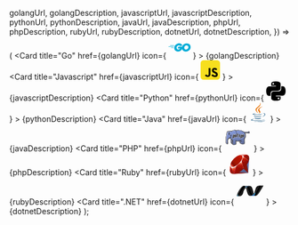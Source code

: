   golangUrl,
  golangDescription,
  javascriptUrl,
  javascriptDescription,
  pythonUrl,
  pythonDescription,
  javaUrl,
  javaDescription,
  phpUrl,
  phpDescription,
  rubyUrl,
  rubyDescription,
  dotnetUrl,
  dotnetDescription,
}) => (
  <CardGroup cols={3}>
    <Card
      title="Go"
      href={golangUrl}
      icon={
        <svg
          width="40px"
          height="40px"
          viewBox="0 0 512 192"
          xmlns="http://www.w3.org/2000/svg"
        >
          <path
            fill="#00ACD7"
            d="m292.533 13.295l1.124.75c13.212 8.725 22.685 20.691 28.917 35.15c1.496 2.243.499 3.49-2.493 4.237l-5.063 1.296c-11.447 2.949-20.53 5.429-31.827 8.378l-6.443 1.678c-2.32.574-2.96.333-5.428-2.477l-.348-.399c-3.519-3.988-6.155-6.652-10.817-9.03l-.899-.443c-15.705-7.727-30.911-5.484-45.12 3.74c-16.952 10.968-25.677 27.172-25.428 47.364c.25 19.942 13.96 36.395 33.654 39.137c16.951 2.244 31.16-3.739 42.378-16.452c2.244-2.743 4.238-5.734 6.73-9.224h-48.11c-5.235 0-6.481-3.24-4.736-7.478l.864-2.035c3.204-7.454 8.173-18.168 11.4-24.294l.704-1.319c.862-1.494 2.612-3.513 5.977-3.513h80.224c3.603-11.415 9.449-22.201 17.246-32.407c18.198-23.931 40.135-36.396 69.8-41.63c25.427-4.488 49.359-1.995 71.046 12.713c19.694 13.461 31.909 31.66 35.15 55.59c4.237 33.654-5.485 61.075-28.668 84.508c-16.453 16.702-36.645 27.172-59.829 31.908c-6.73 1.247-13.461 1.496-19.942 2.244c-22.685-.499-43.376-6.98-60.826-21.937c-12.273-10.61-20.727-23.648-24.928-38.828a104.937 104.937 0 0 1-10.47 16.89c-17.949 23.683-41.381 38.39-71.046 42.38c-24.43 3.24-47.115-1.497-67.058-16.454c-18.447-13.96-28.917-32.407-31.66-55.34c-3.24-27.173 4.737-51.603 21.19-73.041c17.7-23.184 41.132-37.891 69.8-43.126c22.999-4.16 45.037-1.595 64.936 11.464ZM411.12 49.017l-.798.178c-23.183 5.235-38.14 19.942-43.624 43.375c-4.488 19.444 4.985 39.138 22.934 47.115c13.71 5.983 27.421 5.235 40.633-1.496c19.694-10.22 30.413-26.175 31.66-47.613c-.25-3.24-.25-5.734-.749-8.227c-4.436-24.401-26.664-38.324-50.056-33.332ZM116.416 94.564c.997 0 1.496.748 1.496 1.745l-.499 5.983c0 .997-.997 1.745-1.745 1.745l-54.344-.249c-.997 0-1.246-.748-.748-1.496l3.49-6.232c.499-.748 1.496-1.496 2.493-1.496h49.857ZM121.9 71.63c.997 0 1.496.748 1.247 1.496l-1.995 5.983c-.249.997-1.246 1.495-2.243 1.495l-117.912.25c-.997 0-1.246-.499-.748-1.247l5.235-6.73c.499-.748 1.745-1.247 2.742-1.247H121.9Zm12.963-22.934c.997 0 1.246.748.748 1.496l-4.238 6.481c-.499.748-1.745 1.496-2.493 1.496l-90.24-.25c-.998 0-1.247-.498-.749-1.246l5.235-6.73c.499-.748 1.745-1.247 2.742-1.247h88.995Z"
          />
        </svg>
      }
    >
      {golangDescription}
    </Card>
    <Card
      title="Javascript"
      href={javascriptUrl}
      icon={
        <svg
          width="35"
          height="35"
          viewBox="0 0 512 512"
          xmlns="http://www.w3.org/2000/svg"
        >
          <rect width="512" height="512" fill="#f7df1e" rx="15%" />
          <path
            fill="#000000"
            d="M324 370c10 17 24 29 47 29 20 0 33-10 33-24 0-16-13-22-35-32l-12-5c-35-15-58-33-58-72 0-36 27-64 70-64 31 0 53 11 68 39l-37 24c-8-15-17-21-31-21s-23 9-23 21c0 14 9 20 30 29l12 5c41 18 64 35 64 76 0 43-34 67-80 67-45 0-74-21-88-49zm-170 4c8 13 14 25 31 25 16 0 26-6 26-30V203h48v164c0 50-29 72-72 72-39 0-61-20-72-44z"
          />
        </svg>
      }
    >
      {javascriptDescription}
    </Card>
    <Card
      title="Python"
      href={pythonUrl}
      icon={
        <svg
          width="35"
          height="35"
          viewBox="0 0 256 255"
          xmlns="http://www.w3.org/2000/svg"
        >
          <defs>
            <linearGradient
              id="logosPython0"
              x1="12.959%"
              x2="79.639%"
              y1="12.039%"
              y2="78.201%"
            >
              <stop offset="0%" stopColor="#387EB8" />
              <stop offset="100%" stopColor="#366994" />
            </linearGradient>
            <linearGradient
              id="logosPython1"
              x1="19.128%"
              x2="90.742%"
              y1="20.579%"
              y2="88.429%"
            >
              <stop offset="0%" stopColor="#FFE052" />
              <stop offset="100%" stopColor="#FFC331" />
            </linearGradient>
          </defs>
          <path
            fill="url(#logosPython0)"
            d="M126.916.072c-64.832 0-60.784 28.115-60.784 28.115l.072 29.128h61.868v8.745H41.631S.145 61.355.145 126.77c0 65.417 36.21 63.097 36.21 63.097h21.61v-30.356s-1.165-36.21 35.632-36.21h61.362s34.475.557 34.475-33.319V33.97S194.67.072 126.916.072ZM92.802 19.66a11.12 11.12 0 0 1 11.13 11.13a11.12 11.12 0 0 1-11.13 11.13a11.12 11.12 0 0 1-11.13-11.13a11.12 11.12 0 0 1 11.13-11.13Z"
          />
          <path
            fill="url(#logosPython1)"
            d="M128.757 254.126c64.832 0 60.784-28.115 60.784-28.115l-.072-29.127H127.6v-8.745h86.441s41.486 4.705 41.486-60.712c0-65.416-36.21-63.096-36.21-63.096h-21.61v30.355s1.165 36.21-35.632 36.21h-61.362s-34.475-.557-34.475 33.32v56.013s-5.235 33.897 62.518 33.897Zm34.114-19.586a11.12 11.12 0 0 1-11.13-11.13a11.12 11.12 0 0 1 11.13-11.131a11.12 11.12 0 0 1 11.13 11.13a11.12 11.12 0 0 1-11.13 11.13Z"
          />
        </svg>
      }
    >
      {pythonDescription}
    </Card>
    <Card
      title="Java"
      href={javaUrl}
      icon={
        <svg
          width="35"
          height="35"
          viewBox="0 0 256 346"
          xmlns="http://www.w3.org/2000/svg"
        >
          <path
            fill="#5382A1"
            d="M82.554 267.473s-13.198 7.675 9.393 10.272c27.369 3.122 41.356 2.675 71.517-3.034c0 0 7.93 4.972 19.003 9.279c-67.611 28.977-153.019-1.679-99.913-16.517m-8.262-37.814s-14.803 10.958 7.805 13.296c29.236 3.016 52.324 3.263 92.276-4.43c0 0 5.526 5.602 14.215 8.666c-81.747 23.904-172.798 1.885-114.296-17.532"
          />
          <path
            fill="#E76F00"
            d="M143.942 165.515c16.66 19.18-4.377 36.44-4.377 36.44s42.301-21.837 22.874-49.183c-18.144-25.5-32.059-38.172 43.268-81.858c0 0-118.238 29.53-61.765 94.6"
          />
          <path
            fill="#5382A1"
            d="M233.364 295.442s9.767 8.047-10.757 14.273c-39.026 11.823-162.432 15.393-196.714.471c-12.323-5.36 10.787-12.8 18.056-14.362c7.581-1.644 11.914-1.337 11.914-1.337c-13.705-9.655-88.583 18.957-38.034 27.15c137.853 22.356 251.292-10.066 215.535-26.195M88.9 190.48s-62.771 14.91-22.228 20.323c17.118 2.292 51.243 1.774 83.03-.89c25.978-2.19 52.063-6.85 52.063-6.85s-9.16 3.923-15.787 8.448c-63.744 16.765-186.886 8.966-151.435-8.183c29.981-14.492 54.358-12.848 54.358-12.848m112.605 62.942c64.8-33.672 34.839-66.03 13.927-61.67c-5.126 1.066-7.411 1.99-7.411 1.99s1.903-2.98 5.537-4.27c41.37-14.545 73.187 42.897-13.355 65.647c0 .001 1.003-.895 1.302-1.697"
          />
          <path
            fill="#E76F00"
            d="M162.439.371s35.887 35.9-34.037 91.101c-56.071 44.282-12.786 69.53-.023 98.377c-32.73-29.53-56.75-55.526-40.635-79.72C111.395 74.612 176.918 57.393 162.439.37"
          />
          <path
            fill="#5382A1"
            d="M95.268 344.665c62.199 3.982 157.712-2.209 159.974-31.64c0 0-4.348 11.158-51.404 20.018c-53.088 9.99-118.564 8.824-157.399 2.421c.001 0 7.95 6.58 48.83 9.201"
          />
        </svg>
      }
    >
      {javaDescription}
    </Card>
    <Card
      title="PHP"
      href={phpUrl}
      icon={
        <svg
          width="50px"
          height="50px"
          viewBox="0 0 32 32"
          xmlns="http://www.w3.org/2000/svg"
        >
          <defs>
            <linearGradient
              id="a"
              x1="-134.514"
              y1="-206.113"
              x2="-134.455"
              y2="-206.235"
              gradientTransform="matrix(247.636, 0, 0, -153.765, 33318.948, -31686.704)"
              gradientUnits="userSpaceOnUse"
            >
              <stop offset="0" stop-color="#8a9fe0" />
              <stop offset="0.588" stop-color="#7182b8" />
              <stop offset="1" stop-color="#576490" />
            </linearGradient>
          </defs>
          <path
            d="M14.486,20.381a17.345,17.345,0,0,1-.046,3.133.835.835,0,0,1-.439.709c-.831.617-3.616.765-3.963-.546-.128-.005-.026-.429-.148-.413a1.561,1.561,0,0,1-1.2-.735c.005-1.434.163-6.607-2.4-5.214a2.506,2.506,0,0,0-1.168,1.429,4.91,4.91,0,0,0-.24,1.643c-.02.714.158,1.495.184,2.352.01.383.071.48-.214.806-.459.525-1.26.082-1.693-.495a1.893,1.893,0,0,1-.291-.969,31.065,31.065,0,0,1,1-11.148c.367-1.23.495-1.408,1.663-1.684a12.948,12.948,0,0,1,4.05-.24c1.051-.342,3.545-2.194,4.621-.724a12.527,12.527,0,0,1,9.579,1.75,37.083,37.083,0,0,0,4.259.077c.2-.128.434-.265.638-.383a1.381,1.381,0,0,1,.495-.209c.23-.036.53-.046.6.24a3.292,3.292,0,0,1,.061.893.808.808,0,0,1-.643.76,4.02,4.02,0,0,1-1.148-.372c-1.3.036-2.1-.036-3.4,0,.209.224.2.372.352.668a6.381,6.381,0,0,1-.775,5.979c-.092,1.49.02,2.995.031,4.49.005.515.041,1.005-.444,1.347a3.263,3.263,0,0,1-2.867.24,2.523,2.523,0,0,1-.668-.556,2.807,2.807,0,0,1-.5.01,1.213,1.213,0,0,1-.689-.505,3.606,3.606,0,0,1-.235-.525c0-.7-.026-.974-.026-1.673a10.67,10.67,0,0,1-4.346-.122Z"
            fill="#ccc"
          />
          <path
            d="M12.095,24.839a3.748,3.748,0,0,1-1.217-.184,1.452,1.452,0,0,1-.972-.864.46.46,0,0,1-.1-.322l0-.045a1.8,1.8,0,0,1-1.25-.811l-.024-.039,0-.26c.009-1.182.032-4.323-1.034-4.962a1.1,1.1,0,0,0-1.128.1,2.356,2.356,0,0,0-1.1,1.349,4.783,4.783,0,0,0-.228,1.588,8.525,8.525,0,0,0,.085,1.2c.043.366.087.746.1,1.145,0,.059,0,.11.007.156a.849.849,0,0,1-.26.76.817.817,0,0,1-.665.288,1.849,1.849,0,0,1-1.276-.792,1.973,1.973,0,0,1-.322-1.053A31.068,31.068,0,0,1,3.719,10.887c.375-1.255.54-1.5,1.779-1.793a13.117,13.117,0,0,1,4.068-.247,8.378,8.378,0,0,0,.875-.4c1.232-.616,2.91-1.453,3.831-.334a12.633,12.633,0,0,1,9.567,1.768A36.054,36.054,0,0,0,28,9.953c.2-.123.412-.251.606-.363l.056-.032a1.366,1.366,0,0,1,.494-.2c.444-.069.7.053.777.361a3.477,3.477,0,0,1,.065.939.97.97,0,0,1-.791.909l-.026,0-.025-.007c-.085-.022-.171-.042-.26-.062A3.127,3.127,0,0,1,28,11.2c-.633.016-1.155.007-1.659,0-.433-.007-.878-.015-1.394-.007.032.063.055.124.08.186a2.467,2.467,0,0,0,.112.256,6.533,6.533,0,0,1-.761,6.126c-.056.966-.027,1.957,0,2.916.015.491.03,1,.033,1.5v.086a1.448,1.448,0,0,1-.513,1.393,3.4,3.4,0,0,1-3.02.257,1.8,1.8,0,0,1-.564-.437c-.035-.036-.07-.072-.106-.106-.049,0-.1.006-.145.011a.952.952,0,0,1-.33-.006,1.375,1.375,0,0,1-.783-.571,1.779,1.779,0,0,1-.171-.361c-.023-.061-.047-.123-.076-.188l-.014-.031v-.034c0-.347-.006-.594-.013-.832-.005-.2-.01-.4-.012-.659a10.815,10.815,0,0,1-4-.092,17.55,17.55,0,0,1-.065,2.931.984.984,0,0,1-.5.813A3.748,3.748,0,0,1,12.095,24.839Zm-1.969-1.318h.036l.03.114a1.106,1.106,0,0,0,.791.718,3.912,3.912,0,0,0,2.922-.259.687.687,0,0,0,.375-.6,17.157,17.157,0,0,0,.055-2.976l-.085-.024L14.6,19.8l.041.463a10.678,10.678,0,0,0,4.169.088l.181-.024v.182c0,.347.006.594.013.832s.012.473.013.807c.025.059.047.116.069.171a1.524,1.524,0,0,0,.139.3,1.057,1.057,0,0,0,.6.44.729.729,0,0,0,.216,0,1.888,1.888,0,0,1,.244-.013l.06,0,.044.041c.054.05.108.105.162.16a1.537,1.537,0,0,0,.46.366,3.1,3.1,0,0,0,2.712-.224c.388-.274.383-.65.377-1.127v-.087c0-.5-.018-1-.033-1.492-.029-.987-.059-2.008,0-3.009l0-.066.05-.044a6.184,6.184,0,0,0,.739-5.785,2.755,2.755,0,0,1-.126-.287.911.911,0,0,0-.2-.346l-.241-.259.353-.01c.654-.018,1.188-.009,1.706,0s1.045.018,1.691,0h.047l.04.025a2.716,2.716,0,0,0,.835.289c.082.019.163.037.242.057a.671.671,0,0,0,.471-.609,3.141,3.141,0,0,0-.058-.847c-.014-.061-.041-.176-.416-.117a1.065,1.065,0,0,0-.384.158l-.056.032c-.2.114-.429.253-.631.379l-.037.023h-.043a36.326,36.326,0,0,1-4.278-.077l-.042,0-.035-.024a12.347,12.347,0,0,0-9.461-1.725l-.1.018-.059-.08c-.747-1.02-2.334-.227-3.493.352a7.889,7.889,0,0,1-.95.43l-.032.01-.033,0a12.792,12.792,0,0,0-4,.236c-1.121.264-1.2.4-1.547,1.574a30.75,30.75,0,0,0-1,11.09,1.683,1.683,0,0,0,.258.884,1.551,1.551,0,0,0,1.033.666.5.5,0,0,0,.413-.179.552.552,0,0,0,.182-.532c0-.049-.006-.1-.007-.164-.011-.386-.055-.758-.1-1.118a8.754,8.754,0,0,1-.087-1.243,5.022,5.022,0,0,1,.251-1.7,2.67,2.67,0,0,1,1.24-1.509,1.4,1.4,0,0,1,1.444-.1c1.223.733,1.2,3.89,1.19,5.238v.167a1.4,1.4,0,0,0,1.028.622.2.2,0,0,1,.15.045.4.4,0,0,1,.1.3C10.123,23.471,10.124,23.5,10.126,23.521Zm-.216-.1h0Z"
            fill="#ccc"
          />
          <path
            d="M13.891,19.981a17.345,17.345,0,0,1-.046,3.133.835.835,0,0,1-.439.709c-.831.617-3.616.765-3.963-.546-.128-.005-.026-.429-.148-.413a1.561,1.561,0,0,1-1.2-.735c.005-1.434.163-6.607-2.4-5.214a2.506,2.506,0,0,0-1.168,1.429,4.91,4.91,0,0,0-.24,1.643c-.02.714.158,1.495.184,2.352.01.383.071.48-.214.806-.459.525-1.26.082-1.693-.495a1.893,1.893,0,0,1-.291-.969,31.065,31.065,0,0,1,1-11.148c.367-1.23.495-1.408,1.663-1.684a12.948,12.948,0,0,1,4.05-.24c1.051-.342,3.545-2.194,4.621-.724a12.527,12.527,0,0,1,9.579,1.75,37.083,37.083,0,0,0,4.259.077c.2-.128.434-.265.638-.383a1.381,1.381,0,0,1,.495-.209c.23-.036.53-.046.6.24a3.292,3.292,0,0,1,.061.893.808.808,0,0,1-.643.76,4.02,4.02,0,0,1-1.148-.372c-1.3.036-2.1-.036-3.4,0,.209.224.2.372.352.668a6.381,6.381,0,0,1-.775,5.979c-.092,1.49.02,2.995.031,4.49.005.515.041,1.005-.444,1.347a3.263,3.263,0,0,1-2.867.24,2.523,2.523,0,0,1-.668-.556,2.807,2.807,0,0,1-.5.01,1.213,1.213,0,0,1-.689-.505,3.606,3.606,0,0,1-.235-.525c0-.7-.026-.974-.026-1.673a10.67,10.67,0,0,1-4.346-.122Z"
            fill="#373435"
          />
          <path
            d="M11.5,24.439a3.748,3.748,0,0,1-1.217-.184,1.452,1.452,0,0,1-.972-.864.46.46,0,0,1-.1-.322l0-.045a1.8,1.8,0,0,1-1.25-.811l-.024-.039,0-.26c.009-1.182.032-4.323-1.034-4.962a1.1,1.1,0,0,0-1.128.1,2.356,2.356,0,0,0-1.1,1.349,4.783,4.783,0,0,0-.228,1.588,8.522,8.522,0,0,0,.085,1.2c.043.367.087.746.1,1.146,0,.059,0,.11.007.156a.849.849,0,0,1-.26.76.816.816,0,0,1-.665.288,1.849,1.849,0,0,1-1.276-.792,1.974,1.974,0,0,1-.322-1.053A31.068,31.068,0,0,1,3.124,10.487c.375-1.255.54-1.5,1.779-1.793a13.115,13.115,0,0,1,4.068-.247,8.378,8.378,0,0,0,.875-.4c1.232-.616,2.91-1.454,3.831-.334a12.634,12.634,0,0,1,9.567,1.769,36.037,36.037,0,0,0,4.156.074c.195-.121.413-.252.606-.363l.056-.032a1.366,1.366,0,0,1,.494-.2c.444-.069.7.053.777.361a3.476,3.476,0,0,1,.065.939.97.97,0,0,1-.791.909l-.026,0-.025-.007c-.085-.022-.171-.042-.26-.062a3.127,3.127,0,0,1-.889-.3c-.633.016-1.155.007-1.659,0-.433-.007-.878-.015-1.394-.007.032.063.055.124.08.186a2.467,2.467,0,0,0,.112.256,6.534,6.534,0,0,1-.761,6.126c-.056.966-.027,1.957,0,2.915.014.492.029,1,.033,1.5v.086a1.448,1.448,0,0,1-.512,1.393,3.4,3.4,0,0,1-3.02.257,1.8,1.8,0,0,1-.564-.437c-.035-.036-.07-.072-.106-.106-.049,0-.1.006-.145.011a.95.95,0,0,1-.33-.006,1.375,1.375,0,0,1-.783-.571,1.769,1.769,0,0,1-.171-.361c-.023-.061-.047-.123-.076-.188l-.014-.031v-.034c0-.347-.006-.594-.013-.832-.005-.2-.011-.4-.012-.659a10.817,10.817,0,0,1-4-.092A17.56,17.56,0,0,1,14,23.135a.984.984,0,0,1-.5.813A3.748,3.748,0,0,1,11.5,24.439ZM9.531,23.121h.036l.03.114a1.106,1.106,0,0,0,.791.718,3.911,3.911,0,0,0,2.922-.259.687.687,0,0,0,.375-.6,17.162,17.162,0,0,0,.055-2.976l-.085-.024L14,19.405l.041.463a10.679,10.679,0,0,0,4.169.088l.181-.024v.182c0,.347.006.594.013.832s.012.473.013.807c.025.059.047.116.069.172a1.514,1.514,0,0,0,.139.3,1.057,1.057,0,0,0,.6.44.722.722,0,0,0,.216,0,1.888,1.888,0,0,1,.244-.013l.06,0,.044.041c.054.05.108.1.162.16a1.539,1.539,0,0,0,.46.366,3.1,3.1,0,0,0,2.712-.224c.388-.274.383-.65.377-1.127v-.087c0-.5-.018-1-.033-1.493-.029-.987-.059-2.007,0-3.008l0-.066.05-.044a6.185,6.185,0,0,0,.739-5.785,2.755,2.755,0,0,1-.126-.287.911.911,0,0,0-.2-.346l-.241-.259.353-.01c.654-.018,1.188-.009,1.706,0s1.045.018,1.691,0h.047l.04.025a2.716,2.716,0,0,0,.835.289c.082.019.163.037.242.057a.671.671,0,0,0,.471-.609,3.144,3.144,0,0,0-.058-.847c-.014-.061-.041-.175-.416-.117a1.064,1.064,0,0,0-.384.158l-.057.032c-.2.115-.431.254-.631.379L27.5,9.87h-.043a36.353,36.353,0,0,1-4.278-.077l-.042,0L23.1,9.767a12.347,12.347,0,0,0-9.461-1.725l-.1.018-.059-.08c-.747-1.02-2.334-.227-3.493.352a7.889,7.889,0,0,1-.95.43l-.032.01-.033,0a12.788,12.788,0,0,0-4,.236c-1.121.264-1.2.4-1.547,1.574a30.75,30.75,0,0,0-1,11.09,1.683,1.683,0,0,0,.258.884,1.551,1.551,0,0,0,1.033.666.493.493,0,0,0,.413-.179.552.552,0,0,0,.182-.532c0-.049-.006-.1-.007-.164-.011-.386-.055-.758-.1-1.118a8.743,8.743,0,0,1-.087-1.243,5.022,5.022,0,0,1,.251-1.7,2.67,2.67,0,0,1,1.24-1.509,1.4,1.4,0,0,1,1.444-.1c1.223.733,1.2,3.89,1.19,5.238v.167A1.4,1.4,0,0,0,9.28,22.7a.2.2,0,0,1,.15.045.4.4,0,0,1,.1.3C9.528,23.071,9.529,23.1,9.531,23.121Zm-.216-.1h0Z"
            fill="#373435"
          />
          <path
            d="M18.572,19.946a4.782,4.782,0,0,0,.946-.189,11.582,11.582,0,0,1,.137,2.749,1.177,1.177,0,0,1-1.134-.663A8.774,8.774,0,0,1,18.572,19.946Z"
            fill="#6978ab"
          />
          <path
            d="M19.622,22.666a1.33,1.33,0,0,1-1.242-.749l-.015-.028,0-.032a8.978,8.978,0,0,1,.052-1.932l.016-.124.124-.014a4.7,4.7,0,0,0,.915-.182l.164-.053.04.168a10.177,10.177,0,0,1,.147,2.484l-.008.459-.154,0Zm-.944-.87a1,1,0,0,0,.821.545l0-.144a10.985,10.985,0,0,0-.1-2.238,5.036,5.036,0,0,1-.683.13A8.609,8.609,0,0,0,18.677,21.8Z"
            fill="#373435"
          />
          <path
            d="M4.052,22.683c-.225-1.474-.454-4.075.6-5.315a3.452,3.452,0,0,1,.27-.321c1.663-1.566,3.112-.219,3.505,1.515a27.314,27.314,0,0,1,.051,3.295,1.109,1.109,0,0,0,1.051.6c.153.316.112.551.286.76a2.5,2.5,0,0,0,2.7.694,8.441,8.441,0,0,0,.913-.454,10.14,10.14,0,0,0-.1-4.045c0-.184-.061-.306-.061-.49a.626.626,0,0,1,.311.138c-.2.734,2.556,1.239,5.771.352.036-.128-.026-.286.051-.332a.4.4,0,0,1,.337-.041c.015.235.02.464.036.7a4.654,4.654,0,0,0,.75.01.838.838,0,0,1-.6.214c.056,0-.031.107.02.117.148.036.429-.02.546.031-.219.128-.464.056-.612.2.036.78.056,1.617.087,2.4a2.591,2.591,0,0,0,3.311-.148,28.633,28.633,0,0,0-.1-4.7c-.117-.015-.235-.036-.352-.051,1.827-2.458,2.179-4.973.648-7.243-.015-.1-.082-.2-.1-.3,1.332-.051,2.7.087,4.036.036a6.478,6.478,0,0,0,1.112.311c.393-.138.464-1.229.077-1.107s-.6.367-1.015.52c-1.531,0-3.23-.061-4.76-.061a9.5,9.5,0,0,0-9-1.551,8.371,8.371,0,0,1,.26,6.427c-.087.286-1.408,1.122-.327.209,1.092-.928.408-7.375-.934-7.386a6.327,6.327,0,0,0-4.25,1.7c-.209-.224-.194-.133-.1-.449a9.863,9.863,0,0,0-3.4.3,1.428,1.428,0,0,0-1.3.949,33.949,33.949,0,0,0-1.2,11.094,4.574,4.574,0,0,0,.352,1.3c.6.658.924.469,1.123.122Z"
            fill="url(#a)"
          />
          <path
            d="M6.446,10.422a2.187,2.187,0,0,0-1.063-.149.144.144,0,0,0-.153.1.2.2,0,0,0-.02.154c.031.087.036.082.112.1a.648.648,0,0,0,.3-.026.883.883,0,0,1,.746-.036c.112-.005.123-.051.087-.139Z"
            fill="#373435"
          />
          <path
            d="M5.406,10.791a.566.566,0,0,1-.118-.012l-.013,0a.246.246,0,0,1-.217-.2.367.367,0,0,1,.031-.284.294.294,0,0,1,.283-.18,2.335,2.335,0,0,1,1.1.149h.082l.041.1a.237.237,0,0,1-.227.359H6.344l-.027-.008a.722.722,0,0,0-.62.022l-.018.011-.02.005A.989.989,0,0,1,5.406,10.791Zm-.044-.323a.5.5,0,0,0,.2-.02l.054-.027c-.07,0-.141,0-.213.011H5.377l-.006.012A.075.075,0,0,0,5.362,10.468Z"
            fill="#373435"
          />
          <path
            d="M5.622,11.687a.549.549,0,0,1,.507-.311c.02-.128,0-.2-.164-.2a1.535,1.535,0,0,0-.578.51,1.051,1.051,0,0,0-.077.6.538.538,0,0,0,.2.352.666.666,0,0,0,.752-.031c.358-.209.716-.806.087-1.031a.963.963,0,0,0-.732.153c-.01.005-.015-.015,0-.041Z"
            fill="#373435"
          />
          <path
            d="M5.816,12.906a.622.622,0,0,1-.408-.142.7.7,0,0,1-.256-.458,1.154,1.154,0,0,1,.1-.7,1.7,1.7,0,0,1,.635-.568l.035-.021H5.96a.338.338,0,0,1,.269.095.348.348,0,0,1,.058.289h0a.683.683,0,0,1,.564.524.975.975,0,0,1-.508.823A1.067,1.067,0,0,1,5.816,12.906ZM5.493,11.84a1.082,1.082,0,0,0-.024.432.38.38,0,0,0,.145.248c.193.161.506-.011.567-.047a.674.674,0,0,0,.352-.518c-.009-.1-.089-.172-.237-.225a.824.824,0,0,0-.593.138l-.013.007-.107.054-.088-.089Z"
            fill="#373435"
          />
          <path
            d="M5.9,12.381a.4.4,0,0,0,.021.107.211.211,0,0,0,.021.046.215.215,0,0,1-.2.02c-.221-.1-.205-.41-.092-.578a.671.671,0,0,1,.529-.292c.118.061.154.118.092.133a.337.337,0,0,0-.1.036.183.183,0,0,0-.1.113c.051.015.077,0,.123.02v.159a.24.24,0,0,0-.159-.02c-.1.031-.139.174-.139.261Z"
            fill="#fefefe"
          />
          <path
            d="M6.323,16.459A2.19,2.19,0,0,0,8,13.834a1.1,1.1,0,0,1-.511-.138c-.01-.066-.015-.133-.026-.2.414.2,1,.26.924-.373.056-.015.143-.02.2-.036-.02.444-.1.485-.373.674a3.01,3.01,0,0,1-.9,2.666.881.881,0,0,0,.036.414,1.233,1.233,0,0,0-1.026-.373Z"
            fill="#373435"
          />
          <path
            d="M7.632,17.391l-.4-.442a1.081,1.081,0,0,0-.906-.32l-.162,0v-.28l.113-.045a2.02,2.02,0,0,0,1.584-2.327,1.028,1.028,0,0,1-.458-.147l-.062-.039L7.33,13.72c-.005-.035-.01-.07-.014-.105s-.007-.062-.012-.094l-.046-.3.273.132a.734.734,0,0,0,.625.08c.064-.045.088-.143.071-.291l-.015-.136.132-.036a.994.994,0,0,1,.119-.022.721.721,0,0,0,.08-.014l.212-.058-.01.219c-.021.456-.121.571-.361.742a3.172,3.172,0,0,1-.925,2.669.941.941,0,0,0,.035.252Zm-.7-1.008a1.2,1.2,0,0,1,.21.09.431.431,0,0,1,.021-.1l.011-.032.023-.025q.128-.137.237-.275A2.643,2.643,0,0,1,6.932,16.383Z"
            fill="#373435"
          />
          <path
            d="M22.157,23.213c-.025-.377-.071-.708-.082-1.086-.025-.866-.683-1.055-.719-.189-.02.454,0,.882,0,1.31A2.244,2.244,0,0,0,22.157,23.213Z"
            fill="#8093d0"
          />
          <path
            d="M21.739,23.32c-.1,0-.194-.006-.289-.012L21.3,23.3v-.05c0-.142,0-.283,0-.425,0-.286-.009-.582,0-.887.019-.453.2-.614.361-.614h0c.213,0,.447.283.463.8.006.231.026.442.046.665.013.136.025.274.035.418l0,.043-.041.012A1.523,1.523,0,0,1,21.739,23.32ZM21.41,23.2l.048,0a1.993,1.993,0,0,0,.643-.029c-.009-.128-.021-.251-.032-.372-.021-.225-.04-.437-.047-.672-.013-.431-.2-.7-.357-.7h0c-.108,0-.239.134-.255.512-.014.3-.009.6,0,.881C21.408,22.948,21.41,23.073,21.41,23.2Z"
            fill="#373435"
          />
          <path
            d="M21.368,23.257a6.358,6.358,0,0,1-.081-1.317c.056-.8-.7-1.643-.751-.158a7.955,7.955,0,0,0,.051,1.3A5.155,5.155,0,0,0,21.368,23.257Z"
            fill="#8093d0"
          />
          <path
            d="M21.429,23.321l-.069-.011a5.145,5.145,0,0,1-.79-.175l-.032-.011,0-.033a7.975,7.975,0,0,1-.051-1.31c.016-.479.1-.763.263-.845a.221.221,0,0,1,.234.023,1.2,1.2,0,0,1,.361.985A5.475,5.475,0,0,0,21.4,23.1Zm-.794-.277a5,5,0,0,0,.671.15l-.01-.083a5.645,5.645,0,0,1-.063-1.174,1.1,1.1,0,0,0-.313-.889.119.119,0,0,0-.126-.018c-.055.028-.185.159-.206.754A7.9,7.9,0,0,0,20.635,23.044Z"
            fill="#373435"
          />
          <path
            d="M20.588,23.15l-.107-1.7c-.077-1.269-.587-1.121-.628-.076-.02.494.02.764-.026,1.259.24.163.49.484.761.51Z"
            fill="#8093d0"
          />
          <path
            d="M20.583,23.2a1.1,1.1,0,0,1-.555-.331,2.5,2.5,0,0,0-.23-.188l-.026-.018,0-.031a6.217,6.217,0,0,0,.021-.72c0-.162,0-.329,0-.536.021-.533.162-.879.359-.881h0c.2,0,.338.357.374.956l.107,1.7h0v0l-.054,0Zm-.7-.589c.072.052.144.116.215.178a1.28,1.28,0,0,0,.432.293l-.1-1.624c-.038-.629-.181-.856-.268-.856h0c-.09,0-.233.249-.253.779-.009.2-.006.371,0,.531A6.444,6.444,0,0,1,19.883,22.609Z"
            fill="#373435"
          />
          <path
            d="M11.865,24.028a7.005,7.005,0,0,0-.061-1.191c-.214-.92-.484-1.033-.8-.353v1.528a3.474,3.474,0,0,0,.862.01Z"
            fill="#8093d0"
          />
          <path
            d="M11.542,24.1c-.166,0-.332-.015-.495-.03l-.1-.009,0-1.6c.153-.329.3-.482.448-.466.182.019.326.282.453.829l.01.087a6.605,6.605,0,0,1,.053,1.118h-.052l.007.046A2.073,2.073,0,0,1,11.542,24.1Zm-.486-.136h0a3.437,3.437,0,0,0,.757.013,6.638,6.638,0,0,0-.054-1.053l-.009-.081c-.146-.627-.288-.734-.359-.741-.055,0-.168.039-.335.395Z"
            fill="#373435"
          />
          <path
            d="M10.3,23.776c.005-.586.01-.974.01-1.56.214-.862.433-.775.647.26.005.556.01.918.01,1.473a1.647,1.647,0,0,1-.673-.173Z"
            fill="#8093d0"
          />
          <path
            d="M11.017,24.009l-.09-.01a1.627,1.627,0,0,1-.663-.177l-.175-.1h.154l0-.3c0-.41.007-.749.007-1.211l0-.013c.108-.434.214-.628.345-.628h0c.1,0,.241.105.4.89l0,.346c0,.385.007.7.007,1.139Zm-.667-.262a1.517,1.517,0,0,0,.561.142c0-.406,0-.711-.007-1.078l0-.335c-.157-.753-.277-.794-.3-.794s-.109.012-.241.54c0,.459,0,.8-.007,1.206Z"
            fill="#373435"
          />
          <path
            d="M9.5,22.623c.031-.49.133-.985.163-1.475-.2-.97-.418-1.143-.647-.51-.01.628-.015,1.261-.025,1.889a.711.711,0,0,0,.51.1Z"
            fill="#8093d0"
          />
          <path
            d="M9.373,22.7a.8.8,0,0,1-.348-.1l-.084-.038v-.035q.008-.471.013-.944t.013-.945l0-.017c.1-.287.206-.416.326-.408s.259.121.424.926v.014c-.015.247-.049.5-.082.741s-.066.49-.081.732v.046l-.042.009A.679.679,0,0,1,9.373,22.7Zm-.324-.2.02.009a.61.61,0,0,0,.385.082c.016-.235.048-.474.08-.705s.065-.486.081-.727c-.157-.763-.289-.831-.326-.834-.02,0-.1.017-.215.33q-.008.466-.013.935T9.049,22.492Z"
            fill="#373435"
          />
          <path
            d="M19.021,22.468c.041-.521-.015-.955,0-1.465.015-.618.626-.439.652.128s.056.858.087,1.424a1.309,1.309,0,0,1-.733-.087Z"
            fill="#8093d0"
          />
          <path
            d="M19.463,22.618a.922.922,0,0,1-.451-.1h-.044v-.057a7.342,7.342,0,0,0,.006-.836c-.006-.2-.013-.407-.006-.626.008-.322.167-.438.313-.439h0c.2,0,.427.215.442.566.015.289.03.5.044.721s.028.423.043.7l0,.054-.155.006C19.592,22.615,19.527,22.618,19.463,22.618Zm-.387-.184a1.1,1.1,0,0,0,.579.072l.048,0c-.014-.253-.027-.451-.04-.648-.014-.217-.028-.433-.044-.723s-.183-.465-.336-.465h0c-.125,0-.2.127-.208.336s0,.421.006.62A7.778,7.778,0,0,1,19.076,22.434Z"
            fill="#373435"
          />
          <path
            d="M18.989,22.487c-.015-.382-.01-.841-.025-1.223.036-.525-.326-1.3-.468-.438a8.571,8.571,0,0,0-.081.963A4.066,4.066,0,0,0,18.989,22.487Z"
            fill="#b9c5ea"
          />
          <path
            d="M19.046,22.595l-.089-.064A2.556,2.556,0,0,1,18.5,22c-.048-.067-.092-.128-.128-.174l-.013-.016v-.02c.007-.1.012-.2.016-.28a5.486,5.486,0,0,1,.066-.688c.018-.112.074-.452.253-.43.2.024.343.558.321.88.008.186.01.4.013.607s.005.42.013.61Zm-.578-.822c.035.045.075.1.119.162a3.567,3.567,0,0,0,.345.433c0-.158-.007-.327-.009-.491,0-.206-.005-.42-.013-.61.025-.372-.14-.763-.227-.773-.019-.006-.088.054-.136.341a5.4,5.4,0,0,0-.065.676C18.478,21.591,18.474,21.676,18.468,21.772Z"
            fill="#373435"
          />
          <path
            d="M14.443,15.459c.26-1.24.515-2.48.775-3.725.041-.291.117-.551.423-.577h.372c.224,0,.352.133.372.4l-.076.551c.01.225.148.352.423.373.372.015.75.036,1.122.051.561.036.938.276.9.975-.117.617-.235,1.235-.352,1.847a.725.725,0,0,1-.474.648c-.168-.01-.357.01-.525,0-.291.015-.459-.092-.352-.475.107-.485.24-1.092.352-1.577.041-.577-.173-.607-.4-.648-.194-.026-.382,0-.576-.026-.286.041-.393.316-.474.623-.122.515-.25,1.031-.372,1.551-.056.281-.117.464-.326.551h-.622q-.352-.077-.2-.551Z"
            fill="#373435"
          />
          <path
            d="M17.509,16.11c-.037,0-.073,0-.109,0a.468.468,0,0,1-.415-.137.511.511,0,0,1-.039-.473l.061-.278c.093-.422.2-.893.288-1.286.031-.465-.094-.488-.3-.526-.186-.025-.365,0-.565-.024-.2.036-.291.235-.373.542-.054.227-.11.458-.166.689-.069.286-.138.572-.206.86s-.123.514-.389.625l-.02.008-.666,0a.4.4,0,0,1-.276-.185.616.616,0,0,1,0-.5l.033-.1q.2-.969.4-1.939.172-.83.345-1.661c.028-.2.087-.625.519-.661h.381c.164,0,.445.064.478.5v.011l-.077.552c.007.113.054.242.324.262l.561.025.557.025a.928.928,0,0,1,1,1.087l0,.014c-.117.618-.235,1.235-.352,1.848a.829.829,0,0,1-.543.728l-.02.007h-.022c-.079,0-.164,0-.253,0C17.614,16.108,17.561,16.11,17.509,16.11Zm-.108-.216h.006c.079,0,.164,0,.253,0s.168,0,.25,0a.625.625,0,0,0,.385-.557q.176-.92.351-1.844c.031-.562-.208-.818-.8-.855l-.556-.025-.563-.026c-.44-.033-.518-.311-.525-.474V12.1l.076-.549c-.023-.256-.154-.289-.265-.289h-.372c-.184.016-.27.143-.318.485-.117.562-.232,1.115-.347,1.668q-.214,1.033-.43,2.064l-.04.193-.012-.012a.261.261,0,0,0,.023.151.187.187,0,0,0,.126.081h.587c.143-.068.192-.2.244-.466.069-.292.138-.579.207-.865q.084-.346.166-.691c.061-.228.172-.648.563-.7l.014,0,.015,0c.182.024.372,0,.576.026l.014,0c.286.052.519.145.476.759l0,.017c-.091.394-.2.868-.289,1.292l-.063.284c-.04.143-.04.241,0,.289s.157.061.243.057Z"
            fill="#fefefe"
          />
          <path
            d="M9.624,16.894c.255-1.322.515-2.644.771-3.961a.426.426,0,0,1,.449-.449h2.348a1.231,1.231,0,0,1,1.107.623,1.587,1.587,0,0,1,.189.934,2.35,2.35,0,0,1-.694,1.465,2.186,2.186,0,0,1-1.148.5c-.4.01-.8.015-1.2.026-.23-.02-.459.041-.515.225-.071.25-.122.5-.194.745a.42.42,0,0,1-.265.23c-.23.005-.464.005-.694.01C9.532,17.246,9.583,17.1,9.624,16.894Zm1.638-2.266c.066-.347.148-.74.209-1.046a.452.452,0,0,1,.449-.3,1.825,1.825,0,0,1,.715.092.766.766,0,0,1,.383,1.082,1.437,1.437,0,0,1-.852.7,1.651,1.651,0,0,1-.51.051c-.439-.046-.475-.163-.4-.582Z"
            fill="#373435"
          />
          <path
            d="M9.766,17.348a.283.283,0,0,1-.232-.085c-.076-.091-.05-.214-.023-.344l.009-.045q.211-1.092.425-2.184.172-.882.343-1.762a.5.5,0,0,1,.138-.377.559.559,0,0,1,.423-.173h2.343a1.327,1.327,0,0,1,1.2.681,1.693,1.693,0,0,1,.2.99,2.458,2.458,0,0,1-.724,1.532l-.012.011a2.288,2.288,0,0,1-1.2.521c-.206.006-.407.009-.607.013l-.6.013h-.012c-.161-.014-.364.016-.4.15s-.065.244-.1.367-.062.25-.1.377a.509.509,0,0,1-.326.3l-.019.008h-.02l-.345.005-.349.005Zm-.067-.22a.226.226,0,0,0,.076.007l.352-.005.322,0c.108-.048.17-.1.187-.154.035-.123.065-.245.1-.368s.062-.25.1-.376c.065-.214.3-.329.621-.3l.594-.013.6-.013a2.083,2.083,0,0,0,1.08-.474,2.246,2.246,0,0,0,.659-1.392,1.487,1.487,0,0,0-.178-.879,1.144,1.144,0,0,0-1.018-.564H10.844a.343.343,0,0,0-.263.107.285.285,0,0,0-.08.226l0,.015,0,.015q-.172.887-.346,1.777-.213,1.091-.425,2.184l-.01.047a.541.541,0,0,0-.02.166Zm2.052-1.812c-.035,0-.07,0-.106,0a.636.636,0,0,1-.458-.179c-.089-.119-.081-.277-.035-.528l.036-.2.007.007c.035-.179.073-.363.108-.536l.073-.343a.555.555,0,0,1,.552-.36,1.889,1.889,0,0,1,.745.1.806.806,0,0,1,.472.449.99.99,0,0,1-.03.776l-.007.013a1.536,1.536,0,0,1-.911.745A2.067,2.067,0,0,1,11.75,15.316Zm-.413-.512a.307.307,0,0,0,.021.2c.035.046.133.076.308.095a1.579,1.579,0,0,0,.476-.049,1.322,1.322,0,0,0,.781-.645.775.775,0,0,0,.025-.6.6.6,0,0,0-.351-.331,1.712,1.712,0,0,0-.674-.085.34.34,0,0,0-.35.23l-.061.3c-.048.236-.1.493-.145.729Z"
            fill="#fefefe"
          />
          <path
            d="M18.545,16.894c.255-1.322.515-2.644.771-3.961a.426.426,0,0,1,.449-.449h2.348a1.231,1.231,0,0,1,1.107.623,1.587,1.587,0,0,1,.189.934,2.35,2.35,0,0,1-.694,1.465,2.186,2.186,0,0,1-1.148.5c-.4.01-.8.015-1.2.026-.23-.02-.459.041-.515.225-.071.25-.122.5-.194.745a.42.42,0,0,1-.265.23c-.23.005-.464.005-.694.01C18.453,17.246,18.5,17.1,18.545,16.894Zm1.638-2.266c.066-.347.148-.74.209-1.046a.452.452,0,0,1,.449-.3,1.825,1.825,0,0,1,.715.092.766.766,0,0,1,.383,1.082,1.437,1.437,0,0,1-.852.7,1.651,1.651,0,0,1-.51.051c-.439-.046-.475-.163-.4-.582Z"
            fill="#373435"
          />
          <path
            d="M18.687,17.348a.284.284,0,0,1-.232-.085c-.076-.091-.05-.214-.023-.344l.009-.045q.21-1.089.423-2.176.173-.886.345-1.77a.5.5,0,0,1,.138-.377.559.559,0,0,1,.423-.173h2.343a1.327,1.327,0,0,1,1.2.681,1.694,1.694,0,0,1,.2.99,2.459,2.459,0,0,1-.724,1.532l-.012.011a2.288,2.288,0,0,1-1.2.521c-.206.006-.407.009-.607.013l-.6.013h-.012c-.162-.014-.364.016-.4.15s-.065.244-.1.366-.062.251-.1.377a.509.509,0,0,1-.326.3l-.019.008h-.02l-.345.005-.349.005Zm-.067-.22a.238.238,0,0,0,.076.007l.352-.005.322,0c.108-.048.17-.1.187-.154.035-.123.066-.246.1-.368s.062-.249.1-.375c.065-.214.3-.329.621-.3l.594-.013.6-.013a2.083,2.083,0,0,0,1.08-.474,2.246,2.246,0,0,0,.659-1.392,1.486,1.486,0,0,0-.178-.879,1.144,1.144,0,0,0-1.018-.564H19.765a.341.341,0,0,0-.263.107.285.285,0,0,0-.08.226l0,.015,0,.015q-.173.891-.347,1.785-.212,1.087-.423,2.176h0l-.01.047a.541.541,0,0,0-.02.166Zm2.052-1.812c-.035,0-.07,0-.106,0a.636.636,0,0,1-.458-.179c-.089-.119-.081-.277-.035-.528l.036-.2.007.007c.035-.18.073-.365.108-.539l.073-.341a.552.552,0,0,1,.552-.36,1.9,1.9,0,0,1,.745.1.806.806,0,0,1,.472.449.99.99,0,0,1-.03.776l-.007.013a1.536,1.536,0,0,1-.911.745A2.067,2.067,0,0,1,20.672,15.316Zm-.414-.511a.307.307,0,0,0,.021.2c.035.046.133.076.308.095a1.58,1.58,0,0,0,.476-.049,1.322,1.322,0,0,0,.781-.645.775.775,0,0,0,.025-.6.6.6,0,0,0-.351-.331,1.709,1.709,0,0,0-.674-.085.341.341,0,0,0-.35.23l-.061.3c-.048.237-.1.495-.145.731Z"
            fill="#fefefe"
          />
          <path
            d="M3.425,22.906a1.615,1.615,0,0,1-.3-.393,1.41,1.41,0,0,1-.173-.735c-.26-4.433-.031-8.31,1.382-11.478.173-.388.2-.505.561-.684a7.429,7.429,0,0,1,3.452-.4c.036-.1.107-.2.076-.3a9.955,9.955,0,0,0-3.146.25c-.7.112-1.382.235-1.55,1.347-1.412,3.739-1.31,7.28-1.163,10.759a2.433,2.433,0,0,0,.112.74c.275.877.541.847.75.893Z"
            fill="#ebefff"
          />
          <path
            d="M8.848,22.351c0-.923-.076-1.846-.076-2.773a5.413,5.413,0,0,0-.341-1.545,7.481,7.481,0,0,0-.7-1.025,7.387,7.387,0,0,1,.7,4.92C8.573,22.07,8.7,22.213,8.848,22.351Z"
            fill="#ebefff"
          />
          <path
            d="M8.924,22.534l-.071-.027a1.536,1.536,0,0,1-.66-.542l-.069-.087h.065c.015-.331.009-.634,0-.928-.006-.31-.013-.63.005-.982l0-.059.059.009a.788.788,0,0,1,.69.6l0,.008v.008c-.005.344-.009.65-.013.955s-.008.622-.013.97Zm-.631-.614a1.519,1.519,0,0,0,.526.458c0-.316.008-.6.012-.891,0-.3.008-.607.013-.947a.672.672,0,0,0-.544-.505c-.014.324-.008.623,0,.913C8.3,21.255,8.31,21.572,8.293,21.92Z"
            fill="#373435"
          />
          <path
            d="M10.252,23.657a1.022,1.022,0,0,1-.5-.423c-.036-1.648-.067-3.3-.1-4.949l.251.25a6.049,6.049,0,0,1,.077,1.051l.077.2A37.7,37.7,0,0,0,10.252,23.657Z"
            fill="#ebefff"
          />
          <path
            d="M10.335,24.023,10.265,24a1.209,1.209,0,0,1-.673-.586L9.585,23.4V23.38c0-.549.01-1.117.01-1.673v-.014l.007-.012c.151-.275.281-.452.423-.424.111.022.236.151.32.935,0,.583-.01,1.177-.01,1.758Zm-.643-.65a1.124,1.124,0,0,0,.537.5c0-.557.005-1.124.01-1.674-.078-.729-.19-.829-.234-.838s-.13.047-.3.359C9.7,22.27,9.7,22.831,9.692,23.374Zm-.044.009h0Z"
            fill="#373435"
          />
          <path
            d="M8.5,18.057a.708.708,0,0,0-.036-.25c.041.01.082.015.122.026l.647.526a.377.377,0,0,0,.2-.2.27.27,0,0,1,.214.1c.01.419-.02.832-.01,1.25a.356.356,0,0,1,.122.225,7.181,7.181,0,0,1,.8.077c.015.066.036.107.051.174a4.038,4.038,0,0,0-.9,0v.189a2.838,2.838,0,0,1,.7.051c.01.056.015.082.025.138a2.831,2.831,0,0,0-.749.01c.031,1.031.041,2.052,0,3.088-.082-.194-.239-.383-.326-.577a19.57,19.57,0,0,0,.061-3.976A2.746,2.746,0,0,0,8.5,18.057Z"
            fill="#373435"
          />
          <path
            d="M9.544,23.524a1.979,1.979,0,0,0-.155-.274,2.414,2.414,0,0,1-.17-.3L9.2,22.909l.006-.045a19.407,19.407,0,0,0,.062-3.9,2.7,2.7,0,0,0-.852-.767l-.09-.058.02-.106a.343.343,0,0,0-.018-.113c-.007-.027-.013-.053-.018-.079l-.046-.245.242.06.052.011c.023,0,.047.009.07.015l.034.009.584.474a.156.156,0,0,0,.039-.057l.039-.1h.111a.427.427,0,0,1,.345.171l.027.039v.048c.005.213,0,.427-.005.633,0,.183-.009.372-.006.558a.572.572,0,0,1,.086.131c.166.007.33.029.49.049l.206.025.112.013.025.11a.73.73,0,0,0,.021.072c.01.031.021.063.03.1l.049.212-.217-.017-.039,0,.073.4-.211-.022a2.894,2.894,0,0,0-.569-.009c.032,1.14.03,2.082,0,2.954ZM9.53,22.86l.019.036q0-.108,0-.219Q9.542,22.769,9.53,22.86ZM9.315,18.5a1.989,1.989,0,0,1,.175.215c0-.115,0-.231,0-.346A.62.62,0,0,1,9.315,18.5Z"
            fill="#373435"
          />
          <path
            d="M9.121,8.964a3.473,3.473,0,0,0,1.307-.449,5.948,5.948,0,0,1,2.593-.75,1.8,1.8,0,0,0-1.2-.1A7.176,7.176,0,0,0,9.121,8.964Z"
            fill="#ebefff"
          />
          <path
            d="M14.114,8.41a10.412,10.412,0,0,1,6.65.3,9.77,9.77,0,0,0-6.624-.447C14.139,8.365,14.114,8.314,14.114,8.41Z"
            fill="#ebefff"
          />
        </svg>
      }
    >
      {phpDescription}
    </Card>
    <Card
      title="Ruby"
      href={rubyUrl}
      icon={
        <svg
          width="40px"
          height="40px"
          viewBox="0 0 32 32"
          xmlns="http://www.w3.org/2000/svg"
        >
          <defs>
            <linearGradient
              id="a"
              x1="-235.957"
              y1="-308.579"
              x2="-235.986"
              y2="-308.527"
              gradientTransform="matrix(202.935, 0, 0, -202.78, 47910.461, -62541.16)"
              gradientUnits="userSpaceOnUse"
            >
              <stop offset="0" stop-color="#fb7655" />
              <stop offset="0.41" stop-color="#e42b1e" />
              <stop offset="0.99" stop-color="#900" />
              <stop offset="1" stop-color="#900" />
            </linearGradient>
            <linearGradient
              id="b"
              x1="-235.571"
              y1="-309.087"
              x2="-235.697"
              y2="-309.041"
              gradientTransform="matrix(60.308, 0, 0, -111.778, 14236.351, -34525.395)"
              gradientUnits="userSpaceOnUse"
            >
              <stop offset="0" stop-color="#871101" />
              <stop offset="0.99" stop-color="#911209" />
              <stop offset="1" stop-color="#911209" />
            </linearGradient>
            <linearGradient
              id="c"
              x1="-235.896"
              y1="-313.362"
              x2="-235.937"
              y2="-313.129"
              gradientTransform="matrix(188.32, 0, 0, -21.986, 44447.302, -6856.882)"
              xlink:href="#b"
            />
            <linearGradient
              id="d"
              x1="-233.515"
              y1="-309.082"
              x2="-233.497"
              y2="-309.161"
              gradientTransform="matrix(65.222, 0, 0, -97.1, 15237.802, -29991.814)"
              gradientUnits="userSpaceOnUse"
            >
              <stop offset="0" stop-color="#ffffff" />
              <stop offset="0.23" stop-color="#e57252" />
              <stop offset="0.46" stop-color="#de3b20" />
              <stop offset="0.99" stop-color="#a60003" />
              <stop offset="1" stop-color="#a60003" />
            </linearGradient>
            <linearGradient
              id="e"
              x1="-235.314"
              y1="-309.534"
              x2="-235.31"
              y2="-309.607"
              gradientTransform="matrix(105.32, 0, 0, -106.825, 24798.925, -33053.152)"
              gradientUnits="userSpaceOnUse"
            >
              <stop offset="0" stop-color="#ffffff" />
              <stop offset="0.23" stop-color="#e4714e" />
              <stop offset="0.56" stop-color="#be1a0d" />
              <stop offset="0.99" stop-color="#a80d00" />
              <stop offset="1" stop-color="#a80d00" />
            </linearGradient>
            <linearGradient
              id="f"
              x1="-235.882"
              y1="-311.851"
              x2="-235.869"
              y2="-311.935"
              gradientTransform="matrix(94.321, 0, 0, -66.418, 22271.499, -20707.004)"
              gradientUnits="userSpaceOnUse"
            >
              <stop offset="0" stop-color="#ffffff" />
              <stop offset="0.18" stop-color="#e46342" />
              <stop offset="0.4" stop-color="#c82410" />
              <stop offset="0.99" stop-color="#a80d00" />
              <stop offset="1" stop-color="#a80d00" />
            </linearGradient>
            <linearGradient
              id="g"
              x1="-235.412"
              y1="-321.074"
              x2="-235.333"
              y2="-320.958"
              gradientTransform="matrix(70.767, 0, 0, -24.301, 16678.116, -7798.647)"
              gradientUnits="userSpaceOnUse"
            >
              <stop offset="0" stop-color="#ffffff" />
              <stop offset="0.54" stop-color="#c81f11" />
              <stop offset="0.99" stop-color="#bf0905" />
              <stop offset="1" stop-color="#bf0905" />
            </linearGradient>
            <linearGradient
              id="h"
              x1="-223.821"
              y1="-310.116"
              x2="-223.796"
              y2="-310.18"
              gradientTransform="matrix(18.177, 0, 0, -72.645, 4071.017, -22510.233)"
              gradientUnits="userSpaceOnUse"
            >
              <stop offset="0" stop-color="#ffffff" />
              <stop offset="0.31" stop-color="#de4024" />
              <stop offset="0.99" stop-color="#bf190b" />
              <stop offset="1" stop-color="#bf190b" />
            </linearGradient>
            <linearGradient
              id="i"
              x1="-235.561"
              y1="-309.258"
              x2="-235.424"
              y2="-309.116"
              gradientTransform="matrix(158.162, 0, 0, -157.937, 37256.313, -48819.382)"
              gradientUnits="userSpaceOnUse"
            >
              <stop offset="0" stop-color="#bd0012" />
              <stop offset="0.07" stop-color="#ffffff" />
              <stop offset="0.17" stop-color="#ffffff" />
              <stop offset="0.27" stop-color="#c82f1c" />
              <stop offset="0.33" stop-color="#820c01" />
              <stop offset="0.46" stop-color="#a31601" />
              <stop offset="0.72" stop-color="#b31301" />
              <stop offset="0.99" stop-color="#e82609" />
              <stop offset="1" stop-color="#e82609" />
            </linearGradient>
            <linearGradient
              id="j"
              x1="-235.424"
              y1="-309.143"
              x2="-235.476"
              y2="-309.126"
              gradientTransform="matrix(127.074, 0, 0, -97.409, 29932.229, -30086.947)"
              gradientUnits="userSpaceOnUse"
            >
              <stop offset="0" stop-color="#8c0c01" />
              <stop offset="0.54" stop-color="#990c00" />
              <stop offset="0.99" stop-color="#a80d0e" />
              <stop offset="1" stop-color="#a80d0e" />
            </linearGradient>
            <linearGradient
              id="k"
              x1="-235.839"
              y1="-309.604"
              x2="-235.901"
              y2="-309.555"
              gradientTransform="matrix(94.011, 0, 0, -105.603, 22198.743, -32676.856)"
              gradientUnits="userSpaceOnUse"
            >
              <stop offset="0" stop-color="#7e110b" />
              <stop offset="0.99" stop-color="#9e0c00" />
              <stop offset="1" stop-color="#9e0c00" />
            </linearGradient>
            <linearGradient
              id="l"
              x1="-235.854"
              y1="-311.24"
              x2="-235.891"
              y2="-311.202"
              gradientTransform="matrix(79.702, 0, 0, -81.791, 18827.397, -25447.905)"
              gradientUnits="userSpaceOnUse"
            >
              <stop offset="0" stop-color="#79130d" />
              <stop offset="0.99" stop-color="#9e120b" />
              <stop offset="1" stop-color="#9e120b" />
            </linearGradient>
            <radialGradient
              id="m"
              cx="-235.882"
              cy="-312.543"
              r="0.076"
              gradientTransform="matrix(93.113, 0, 0, -48.655, 21986.073, -15193.61)"
              gradientUnits="userSpaceOnUse"
            >
              <stop offset="0" stop-color="#a80d00" />
              <stop offset="0.99" stop-color="#7e0e08" />
              <stop offset="1" stop-color="#7e0e08" />
            </radialGradient>
            <radialGradient
              id="n"
              cx="-235.282"
              cy="-309.704"
              r="0.097"
              gradientTransform="matrix(97.434, 0, 0, -75.848, 22937.057, -23467.84)"
              gradientUnits="userSpaceOnUse"
            >
              <stop offset="0" stop-color="#a30c00" />
              <stop offset="0.99" stop-color="#800e08" />
              <stop offset="1" stop-color="#800e08" />
            </radialGradient>
            <linearGradient
              id="o"
              x1="-231.241"
              y1="-309.435"
              x2="-231.299"
              y2="-309.337"
              gradientTransform="matrix(40.137, 0, 0, -81.143, 9286.998, -25078.589)"
              gradientUnits="userSpaceOnUse"
            >
              <stop offset="0" stop-color="#8b2114" />
              <stop offset="0.43" stop-color="#9e100a" />
              <stop offset="0.99" stop-color="#b3100c" />
              <stop offset="1" stop-color="#b3100c" />
            </linearGradient>
            <linearGradient
              id="p"
              x1="-235.898"
              y1="-317.466"
              x2="-235.831"
              y2="-317.537"
              gradientTransform="matrix(78.099, 0, 0, -32.624, 18447.361, -10353.553)"
              gradientUnits="userSpaceOnUse"
            >
              <stop offset="0" stop-color="#b31000" />
              <stop offset="0.44" stop-color="#910f08" />
              <stop offset="0.99" stop-color="#791c12" />
              <stop offset="1" stop-color="#791c12" />
            </linearGradient>
          </defs>
          <path
            d="M23.693,20.469,7.707,29.961l20.7-1.4L30,7.685Z"
            fill="url(#a)"
          />
          <path d="M28.44,28.542,26.661,16.263l-4.846,6.4Z" fill="url(#b)" />
          <path d="M28.464,28.542,15.43,27.519,7.776,29.934Z" fill="url(#c)" />
          <path d="M7.794,29.937,11.05,19.27,3.885,20.8Z" fill="url(#d)" />
          <path d="M21.813,22.7l-3-11.735L10.243,19Z" fill="url(#e)" />
          <path d="M29.32,11.127l-8.1-6.619-2.257,7.3Z" fill="url(#f)" />
          <path d="M25.53,2.148,20.763,4.782l-3.007-2.67Z" fill="url(#g)" />
          <path d="M2,24.38l2-3.642L2.382,16.4Z" fill="url(#h)" />
          <path
            d="M2.274,16.263,3.9,20.873l7.062-1.584L19.024,11.8,21.3,4.569l-3.583-2.53-6.091,2.28C9.706,6.1,5.982,9.635,5.848,9.7s-2.459,4.464-3.574,6.562Z"
            fill="#fff"
          />
          <path
            d="M7.981,7.981C12.14,3.858,17.5,1.421,19.559,3.5s-.124,7.121-4.283,11.244S5.821,21.434,3.765,19.358,3.822,12.1,7.981,7.981Z"
            fill="url(#i)"
          />
          <path
            d="M7.794,29.933l3.231-10.7,10.729,3.447c-3.879,3.638-8.194,6.713-13.96,7.254Z"
            fill="url(#j)"
          />
          <path
            d="M19.038,11.774l2.754,10.91c3.24-3.407,6.149-7.07,7.573-11.6l-10.328.691Z"
            fill="url(#k)"
          />
          <path
            d="M29.337,11.139c1.1-3.327,1.357-8.1-3.841-8.985L21.231,4.509l8.106,6.629Z"
            fill="url(#l)"
          />
          <path
            d="M2,24.332c.153,5.49,4.114,5.572,5.8,5.62l-3.9-9.1L2,24.332Z"
            fill="#9e1209"
          />
          <path
            d="M19.053,11.791c2.49,1.531,7.509,4.6,7.61,4.661a17.552,17.552,0,0,0,2.619-5.343l-10.229.683Z"
            fill="url(#m)"
          />
          <path
            d="M11.021,19.232l4.319,8.332a27.924,27.924,0,0,0,6.385-4.88l-10.7-3.452Z"
            fill="url(#n)"
          />
          <path
            d="M3.887,20.861l-.612,7.287c1.155,1.577,2.743,1.714,4.409,1.591-1.205-3-3.614-9-3.8-8.878Z"
            fill="url(#o)"
          />
          <path
            d="M21.206,4.528l8.58,1.2c-.458-1.94-1.864-3.192-4.261-3.584l-4.319,2.38Z"
            fill="url(#p)"
          />
        </svg>
      }
    >
      {rubyDescription}
    </Card>
    <Card
      title=".NET"
      href={dotnetUrl}
      icon={
        <svg
          width="50"
          height="50"
          viewBox="0 0 128 128"
          xmlns="http://www.w3.org/2000/svg"
        >
          <linearGradient
            id="deviconDotNet0"
            x1="61.631"
            x2="62.022"
            y1="563.347"
            y2="563.347"
            gradientTransform="matrix(0 149.735 149.735 0 -84296.266 -9188.014)"
            gradientUnits="userSpaceOnUse"
          >
            <stop offset="0" stopColor="#0994DC" />
            <stop offset=".35" stopColor="#66CEF5" />
            <stop offset=".35" stopColor="#66CEF5" />
            <stop offset=".846" stopColor="#127BCA" />
            <stop offset=".846" stopColor="#127BCA" />
            <stop offset="1" stopColor="#127BCA" />
          </linearGradient>
          <path
            fill="url(#deviconDotNet0)"
            d="M45.288 49.559c4.417 13.507 6.09 37.601 19.006 37.601c.982 0 1.977-.096 2.974-.286c-11.74-2.737-13.132-26.569-20.297-38.912a61.601 61.601 0 0 0-1.683 1.597"
          />
          <linearGradient
            id="deviconDotNet1"
            x1="61.705"
            x2="62.095"
            y1="563.34"
            y2="563.34"
            gradientTransform="matrix(0 153.551 153.551 0 -86442.719 -9435.969)"
            gradientUnits="userSpaceOnUse"
          >
            <stop offset="0" stopColor="#0E76BC" />
            <stop offset=".36" stopColor="#36AEE8" />
            <stop offset=".36" stopColor="#36AEE8" />
            <stop offset=".846" stopColor="#00ADEF" />
            <stop offset=".846" stopColor="#00ADEF" />
            <stop offset="1" stopColor="#00ADEF" />
          </linearGradient>
          <path
            fill="url(#deviconDotNet1)"
            d="M46.971 47.962c7.165 12.342 8.557 36.174 20.297 38.912a18.621 18.621 0 0 0 2.773-.749C59.502 80.961 56.59 57.819 48.453 46.678c-.492.41-.987.839-1.482 1.284"
          />
          <path
            fill="#14559A"
            d="M57.294 40.623c-.98 0-1.977.096-2.977.286c-2.612.493-5.268 1.618-7.944 3.321c.73.722 1.427 1.547 2.081 2.448c2.723-2.259 5.427-3.928 8.12-4.932a18.177 18.177 0 0 1 3.029-.842a9.393 9.393 0 0 0-2.309-.281"
          />
          <linearGradient
            id="deviconDotNet2"
            x1="67.486"
            x2="67.876"
            y1="564.985"
            y2="564.985"
            gradientTransform="matrix(0 -122.178 -122.178 0 69099.289 8331.043)"
            gradientUnits="userSpaceOnUse"
          >
            <stop offset="0" stopColor="#1C63B7" />
            <stop offset=".5" stopColor="#33BDF2" />
            <stop offset="1" stopColor="#33BDF2" stopOpacity=".42" />
          </linearGradient>
          <path
            fill="url(#deviconDotNet2)"
            d="M78.268 81.366a47.16 47.16 0 0 0 3.24-2.84c-4.488-13.443-6.095-37.883-19.101-37.883c-.93 0-1.868.087-2.804.26C71.45 43.85 72.968 69.625 78.268 81.366"
          />
          <path
            fill="#3092C4"
            d="M59.604 40.904a9.355 9.355 0 0 0-2.311-.282l5.114.019c-.929 0-1.867.086-2.803.263"
          />
          <path
            fill="#1969BC"
            d="M78.04 84.221a19.441 19.441 0 0 1-1.466-1.584c-2.188 1.549-4.368 2.724-6.533 3.489c.771.376 1.578.656 2.436.829c.664.136 1.353.206 2.075.206c2.431 0 4.353-.288 5.987-1.072c-.9-.488-1.726-1.118-2.499-1.868"
          />
          <linearGradient
            id="deviconDotNet3"
            x1="61.852"
            x2="62.243"
            y1="563.281"
            y2="563.281"
            gradientTransform="matrix(0 159.425 159.425 0 -89733.742 -9828.116)"
            gradientUnits="userSpaceOnUse"
          >
            <stop offset="0" stopColor="#166AB8" />
            <stop offset=".4" stopColor="#36AEE8" />
            <stop offset=".4" stopColor="#36AEE8" />
            <stop offset=".846" stopColor="#0798DD" />
            <stop offset=".846" stopColor="#0798DD" />
            <stop offset="1" stopColor="#0798DD" />
          </linearGradient>
          <path
            fill="url(#deviconDotNet3)"
            d="M56.573 41.748c10.611 5.55 11.534 30.684 20.001 40.889c.568-.4 1.13-.824 1.691-1.271c-5.3-11.741-6.815-37.519-18.66-40.463c-1.011.189-2.02.469-3.032.845"
          />
          <linearGradient
            id="deviconDotNet4"
            x1="61.975"
            x2="62.366"
            y1="563.367"
            y2="563.367"
            gradientTransform="matrix(0 169.528 169.528 0 -95443.742 -10473.372)"
            gradientUnits="userSpaceOnUse"
          >
            <stop offset="0" stopColor="#124379" />
            <stop offset=".39" stopColor="#1487CB" />
            <stop offset=".39" stopColor="#1487CB" />
            <stop offset=".78" stopColor="#165197" />
            <stop offset=".78" stopColor="#165197" />
            <stop offset="1" stopColor="#165197" />
          </linearGradient>
          <path
            fill="url(#deviconDotNet4)"
            d="M48.453 46.678c8.137 11.141 11.049 34.284 21.588 39.448c2.166-.765 4.346-1.939 6.533-3.489c-8.467-10.205-9.39-35.338-20.001-40.889c-2.693 1.002-5.397 2.671-8.12 4.93"
          />
          <linearGradient
            id="deviconDotNet5"
            x1="1006.454"
            x2="1008.771"
            y1="-1412.08"
            y2="-1412.08"
            gradientTransform="matrix(4.038 0 0 -4.038 -4028.633 -5649.283)"
            gradientUnits="userSpaceOnUse"
          >
            <stop offset="0" stopColor="#33BDF2" stopOpacity=".698" />
            <stop offset="1" stopColor="#1DACD8" />
          </linearGradient>
          <path
            fill="url(#deviconDotNet5)"
            d="M40.083 49.234c-1.275 2.883-2.578 6.674-4.152 11.621c3.131-4.413 6.253-8.214 9.357-11.295a33.873 33.873 0 0 0-1.382-3.606a46.113 46.113 0 0 0-3.823 3.28"
          />
          <path
            fill="#2B74B1"
            d="M45.037 45.121c-.374.268-.751.542-1.13.832c.495 1.08.953 2.292 1.38 3.607a66.502 66.502 0 0 1 1.684-1.597a22.346 22.346 0 0 0-1.934-2.842"
          />
          <path
            fill="#125A9E"
            d="M46.373 44.229c-.445.282-.888.58-1.337.891c.695.855 1.333 1.81 1.936 2.844c.495-.448.989-.879 1.482-1.287c-.654-.9-1.35-1.726-2.081-2.448"
          />
          <linearGradient
            id="deviconDotNet6"
            x1="67.564"
            x2="67.954"
            y1="565.48"
            y2="565.48"
            gradientTransform="matrix(0 -119.018 -119.018 0 67408.578 8125.832)"
            gradientUnits="userSpaceOnUse"
          >
            <stop offset="0" stopColor="#136AB4" />
            <stop offset=".6" stopColor="#59CAF5" stopOpacity=".549" />
            <stop offset="1" stopColor="#59CAF5" stopOpacity=".235" />
          </linearGradient>
          <path
            fill="url(#deviconDotNet6)"
            d="M118.751 39.594c-6.001 23.144-18.536 41.734-29.044 46.42h-.021l-.567.243l-.069.027l-.161.062l-.072.03l-.263.093l-.108.038l-.131.043l-.126.044l-.112.038l-.224.068l-.096.025l-.151.041l-.103.028l-.165.043l-.201.044c.475.175.97.264 1.503.264c9.965 0 20.013-17.858 36.638-47.556h-6.528l.001.005z"
          />
          <linearGradient
            id="deviconDotNet7"
            x1="998.231"
            x2="1006.826"
            y1="-1414.829"
            y2="-1414.829"
            gradientTransform="matrix(4.038 0 0 -4.038 -4028.633 -5649.283)"
            gradientUnits="userSpaceOnUse"
          >
            <stop offset="0" stopColor="#05A1E6" stopOpacity=".247" />
            <stop offset="1" stopColor="#05A1E6" />
          </linearGradient>
          <path
            fill="url(#deviconDotNet7)"
            d="m33.766 41.563l.019-.016l.023-.015h.013l.161-.062l.032-.016l.042-.017l.173-.062h.009l.383-.134l.057-.015l.164-.049l.075-.024l.165-.049l.063-.017l.548-.142l.075-.017l.16-.031l.078-.024l.161-.03h.038l.333-.062h.066l.154-.027l.087-.015l.147-.022l.081-.016l.358-.032a11.467 11.467 0 0 0-1.061-.054c-11.223 0-26.685 20.822-33.649 47.788h1.343a390.312 390.312 0 0 0 6.062-11.266c4.879-19.1 14.814-32.126 23.64-35.577"
          />
          <path
            fill="#0D82CA"
            d="M40.083 49.234a46.488 46.488 0 0 1 3.823-3.281a17.961 17.961 0 0 0-.911-1.761c-1.026 1.246-1.964 2.89-2.912 5.042"
          />
          <path
            fill="#0D82CA"
            d="M41.005 41.72c.733.614 1.39 1.46 1.99 2.473c.189-.232.381-.447.58-.649a11.263 11.263 0 0 0-2.712-1.897l.12.057l.022.016"
          />
          <linearGradient
            id="deviconDotNet8"
            x1="67.491"
            x2="67.881"
            y1="564.359"
            y2="564.359"
            gradientTransform="matrix(0 -121.865 -121.865 0 68797.742 8310.488)"
            gradientUnits="userSpaceOnUse"
          >
            <stop offset="0" stopColor="#318ED5" />
            <stop offset="1" stopColor="#38A7E4" />
          </linearGradient>
          <path
            fill="url(#deviconDotNet8)"
            d="M10.127 77.138c10.233-19.719 15.081-32.199 23.64-35.577c-8.825 3.454-18.762 16.479-23.64 35.577"
          />
          <path
            fill="#127BCA"
            d="M43.574 43.544c-.199.204-.389.417-.58.649c.322.538.621 1.124.913 1.76c.378-.29.756-.563 1.129-.832a15.351 15.351 0 0 0-1.462-1.577"
          />
          <linearGradient
            id="deviconDotNet9"
            x1="67.593"
            x2="67.984"
            y1="564.41"
            y2="564.41"
            gradientTransform="matrix(0 -118.46 -118.46 0 66884.703 8093.017)"
            gradientUnits="userSpaceOnUse"
          >
            <stop offset="0" stopColor="#05A1E6" />
            <stop offset="1" stopColor="#05A1E6" stopOpacity=".549" />
          </linearGradient>
          <path
            fill="url(#deviconDotNet9)"
            d="m14.773 88.315l-.186.022h-.035l-.158.016h-.026l-.376.025h-.039c10.356-.29 15.091-5.475 17.44-12.997c1.785-5.701 3.252-10.505 4.537-14.535c-4.338 6.106-8.696 13.384-13.077 21.539c-2.112 3.93-5.325 5.572-8.08 5.922"
          />
          <linearGradient
            id="deviconDotNeta"
            x1="68.291"
            x2="68.682"
            y1="564.525"
            y2="564.525"
            gradientTransform="matrix(0 -100.1 -100.1 0 56536.551 6924.301)"
            gradientUnits="userSpaceOnUse"
          >
            <stop offset="0" stopColor="#1959A6" />
            <stop offset=".5" stopColor="#05A1E6" />
            <stop offset=".5" stopColor="#05A1E6" />
            <stop offset=".918" stopColor="#7EC5EA" />
            <stop offset="1" stopColor="#7EC5EA" />
          </linearGradient>
          <path
            fill="url(#deviconDotNeta)"
            d="M14.773 88.311c2.755-.351 5.968-1.991 8.08-5.923c4.381-8.151 8.741-15.431 13.075-21.538c1.577-4.949 2.878-8.737 4.154-11.621c-8.639 8.223-17.311 21.896-25.31 39.077"
          />
          <path
            fill="#05A1E6"
            d="M10.127 77.139a388.004 388.004 0 0 1-6.063 11.266h3.904a95.502 95.502 0 0 1 2.158-11.264"
          />
          <linearGradient
            id="deviconDotNetb"
            x1="67.892"
            x2="68.282"
            y1="563.82"
            y2="563.82"
            gradientTransform="scale(-110.211 110.211) rotate(-80 -301.688 322.91)"
            gradientUnits="userSpaceOnUse"
          >
            <stop offset="0" stopColor="#165096" />
            <stop offset="1" stopColor="#0D82CA" />
          </linearGradient>
          <path
            fill="url(#deviconDotNetb)"
            d="m37.073 40.709l-.083.016l-.146.021l-.086.015l-.154.027l-.066.016l-.333.058h-.038l-.162.032l-.081.022l-.157.031l-.074.018l-.549.142l-.063.018l-.166.049l-.075.021l-.163.049l-.06.016l-.381.134l-.173.06l-.072.03l-.161.06l-.054.026c-8.558 3.377-13.406 15.857-23.639 35.576A94.655 94.655 0 0 0 7.979 88.41h.547l3.755-.016h1.723l.375-.025h.024l.158-.016h.037l.186-.022c8-17.182 16.672-30.854 25.31-39.077c.95-2.152 1.887-3.796 2.911-5.04c-.6-1.013-1.256-1.861-1.988-2.476l-.021-.016l-.122-.059l-.121-.061l-.117-.057l-.139-.058l-.108-.047l-.227-.095l-.097-.036l-.169-.068l-.091-.03l-.235-.081h-.019l-.272-.077l-.061-.019l-.229-.064l-.053-.015a7.851 7.851 0 0 0-.569-.125l-.059-.016l-.247-.04l-.049-.015l-.292-.039h-.051l-.226-.025l-.358.033"
          />
          <linearGradient
            id="deviconDotNetc"
            x1="70.847"
            x2="71.237"
            y1="566.882"
            y2="566.882"
            gradientTransform="matrix(0 -56.721 -56.721 0 32252.127 4080.282)"
            gradientUnits="userSpaceOnUse"
          >
            <stop offset="0" stopColor="#05A1E6" />
            <stop offset=".874" stopColor="#0495D6" />
            <stop offset="1" stopColor="#0495D6" />
          </linearGradient>
          <path
            fill="url(#deviconDotNetc)"
            d="M95.311 52.407c-1.97 6.307-3.563 11.51-4.952 15.791c5.403-7.435 10.725-16.787 15.792-27.579c-5.913 1.857-9.065 6.107-10.84 11.788"
          />
          <linearGradient
            id="deviconDotNetd"
            x1="61.634"
            x2="62.024"
            y1="562.213"
            y2="562.213"
            gradientTransform="scale(-132.813 132.813) rotate(80 365.248 244.034)"
            gradientUnits="userSpaceOnUse"
          >
            <stop offset="0" stopColor="#38A7E4" stopOpacity=".329" />
            <stop offset=".962" stopColor="#0E88D3" />
            <stop offset=".962" stopColor="#0E88D3" />
            <stop offset="1" stopColor="#0E88D3" />
          </linearGradient>
          <path
            fill="url(#deviconDotNetd)"
            d="M90.53 85.621c-.275.14-.552.273-.823.394c10.508-4.687 23.044-23.277 29.044-46.421h-1.216c-13.788 24.631-18.222 41.12-27.005 46.027"
          />
          <path
            fill="#079AE1"
            d="M83.668 83.552c2.287-2.791 4.148-7.535 6.691-15.354c-2.933 4.029-5.885 7.492-8.84 10.316l-.015.025c.645 1.931 1.352 3.636 2.158 5.012"
          />
          <path
            fill="#1969BC"
            d="M83.668 83.552c-.778.95-1.603 1.673-2.519 2.209c-.2.117-.404.227-.61.327a8.839 8.839 0 0 0 3.206 1.011l.524.046h.031l.252.016h.855l.097-.016l.189-.016h.092l.205-.022h.017l.063-.015l.219-.034h.064l.246-.041h.04l.491-.104c-1.357-.496-2.492-1.667-3.469-3.334"
          />
          <path
            fill="#1E5CB3"
            d="M64.295 87.161c.982 0 1.976-.096 2.973-.288a18.309 18.309 0 0 0 2.773-.747c.771.376 1.579.656 2.435.831c.664.135 1.354.205 2.077.205H64.295zm10.258 0c2.429 0 4.353-.288 5.986-1.073a8.84 8.84 0 0 0 3.206 1.012l.524.045h.031l.252.016h.302h-10.301z"
          />
          <path
            fill="#1D60B5"
            d="M84.854 87.161h.561l.097-.016l.191-.016h.092l.204-.022h.017l.062-.016l.219-.033l.067-.015l.247-.04h.039l.491-.104c.475.175.97.264 1.503.264l-3.788.016l-.002-.018z"
          />
          <path
            fill="#175FAB"
            d="M81.511 78.54v-.016a47.16 47.16 0 0 1-3.24 2.84a36.81 36.81 0 0 1-1.693 1.271c.476.568.959 1.1 1.468 1.585c.772.749 1.597 1.38 2.498 1.867c.205-.101.41-.211.609-.327c.918-.536 1.741-1.26 2.52-2.209c-.806-1.376-1.513-3.082-2.157-5.012"
          />
          <linearGradient
            id="deviconDotNete"
            x1="61.149"
            x2="61.539"
            y1="562.654"
            y2="562.654"
            gradientTransform="matrix(0 123.742 123.742 0 -69523.625 -7527.189)"
            gradientUnits="userSpaceOnUse"
          >
            <stop offset="0" stopColor="#168CD4" />
            <stop offset=".5" stopColor="#1C87CC" />
            <stop offset="1" stopColor="#154B8D" />
          </linearGradient>
          <path
            fill="url(#deviconDotNete)"
            d="M113.685 39.594h-6.121l-.97.047l-.451.966c-5.068 10.793-10.388 20.145-15.791 27.58c-2.54 7.818-4.404 12.563-6.69 15.353c.977 1.668 2.114 2.84 3.466 3.337l.106-.023h.022l.075-.016l.17-.042l.101-.029l.151-.039l.094-.027l.226-.068l.112-.038l.126-.046l.13-.041l.106-.04l.264-.093l.073-.027l.162-.063l.068-.025l.568-.243h.02c.271-.119.547-.254.821-.394c8.785-4.908 13.22-21.396 27.008-46.026h-3.851l.005-.003z"
          />
          <path
            fill="#7DCBEC"
            d="m37.433 40.677l.063.016l.16.017h.054l.292.038l.049.016l.246.041l.062.015l.567.126l.052.016l.228.064l.063.019l.271.077l.021.016l.237.081l.09.029l.17.069l.096.034l.226.094l.11.047l.136.059l.12.057l.119.062c.979.48 1.879 1.121 2.713 1.898c.308-.323.628-.613.962-.874c-1.823-1.293-3.89-2.03-6.271-2.03c-.276 0-.552.016-.832.037"
          />
          <path
            fill="#5EC5ED"
            d="M43.574 43.544c.511.475 1 1.005 1.462 1.577c.448-.311.892-.611 1.337-.891a14.13 14.13 0 0 0-1.839-1.56c-.333.26-.652.552-.96.874"
          />
          <g transform="matrix(5.048 0 0 -5.048 -9064.26 2270.61)">
            <linearGradient
              id="deviconDotNetf"
              x1="1806.96"
              x2="1807.35"
              y1="336.158"
              y2="336.158"
              gradientTransform="scale(30.857 -30.857) rotate(22.527 1812.675 -4228.953)"
              gradientUnits="userSpaceOnUse"
            >
              <stop offset="0" stopColor="#97D6EE" />
              <stop offset=".703" stopColor="#55C1EA" />
              <stop offset="1" stopColor="#55C1EA" />
            </linearGradient>
            <path
              fill="url(#deviconDotNetf)"
              d="m1802.977 441.733l.165.007c.472 0 .881-.146 1.242-.402c.381.301.842.406 1.482.406h-3.099l.21-.011"
            />
          </g>
          <g transform="matrix(5.048 0 0 -5.048 -9064.26 2270.61)">
            <linearGradient
              id="deviconDotNetg"
              x1="1808.848"
              x2="1809.238"
              y1="335.171"
              y2="335.171"
              gradientTransform="scale(24.717 -24.717) rotate(-24.385 124.122 4175.416)"
              gradientUnits="userSpaceOnUse"
            >
              <stop offset="0" stopColor="#7ACCEC" />
              <stop offset="1" stopColor="#3FB7ED" />
            </linearGradient>
            <path
              fill="url(#deviconDotNetg)"
              d="M1805.866 441.744c-.64 0-1.1-.105-1.482-.406c.126-.089.248-.193.364-.309c.531.337 1.056.561 1.574.658c.198.037.395.056.589.056h-1.045v.001z"
            />
          </g>
          <linearGradient
            id="deviconDotNeth"
            x1="61.049"
            x2="61.439"
            y1="562.706"
            y2="562.706"
            gradientTransform="matrix(0 121.032 121.032 0 -68011.711 -7346.748)"
            gradientUnits="userSpaceOnUse"
          >
            <stop offset="0" stopColor="#1DA7E7" />
            <stop offset="1" stopColor="#37ABE7" stopOpacity="0" />
          </linearGradient>
          <path
            fill="url(#deviconDotNeth)"
            d="M90.359 68.202c1.391-4.284 2.98-9.485 4.954-15.794c1.777-5.684 4.925-9.934 10.835-11.788l.456-.966c-9.636.577-14.14 5.479-16.405 12.738c-3.964 12.673-6.365 20.888-8.677 26.123c2.952-2.823 5.904-6.288 8.837-10.313"
          />
        </svg>
      }
    >
      {dotnetDescription}
    </Card>
  </CardGroup>
);
